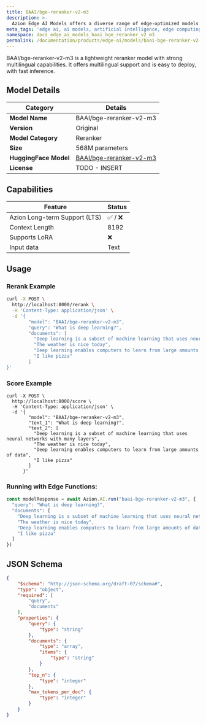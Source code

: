 ```yaml
---
title: BAAI/bge-reranker-v2-m3
description: >-
  Azion Edge AI Models offers a diverse range of edge-optimized models for various AI domains, ensuring efficient deployment and performance.
meta_tags: 'edge ai, ai models, artificial intelligence, edge computing'
namespace: docs_edge_ai_models_baai_bge_reranker_v2_m3
permalink: /documentation/products/edge-ai/models/baai-bge-reranker-v2-m3/
---
```


BAAI/bge-reranker-v2-m3 is a lightweight reranker model with strong multilingual capabilities. It offers multilingual support and is easy to deploy, with fast inference.

## Model Details

| Category | Details |
|----------|---------|
| **Model Name** | BAAI/bge-reranker-v2-m3 |
| **Version** | Original |
| **Model Category** | Reranker |
| **Size** | 568M parameters |
| **HuggingFace Model** | [BAAI/bge-reranker-v2-m3](https://huggingface.co/BAAI/bge-reranker-v2-m3) |
| **License** | TODO - INSERT |

## Capabilities

| Feature | Status |
|---------|--------|
| Azion Long-term Support (LTS) | ✅ / ❌|
| Context Length | 8192 |
| Supports LoRA | ❌ |
| Input data | Text |

## Usage 

### Rerank Example
```bash
curl -X POST \
  http://localhost:8000/rerank \
  -H 'Content-Type: application/json' \
  -d '{
        "model": "BAAI/bge-reranker-v2-m3",
        "query": "What is deep learning?",
        "documents": [
          "Deep learning is a subset of machine learning that uses neural networks with many layers",
          "The weather is nice today",
          "Deep learning enables computers to learn from large amounts of data",
          "I like pizza"
        ]
}'
```

### Score Example

```
curl -X POST \
  http://localhost:8000/score \
  -H 'Content-Type: application/json' \
  -d '{
        "model": "BAAI/bge-reranker-v2-m3",
        "text_1": "What is deep learning?",
        "text_2": [
          "Deep learning is a subset of machine learning that uses neural networks with many layers",
          "The weather is nice today",
          "Deep learning enables computers to learn from large amounts of data",
          "I like pizza"
        ]
      }'
```
### Running with Edge Functions:

```ts
const modelResponse = await Azion.AI.run("baai-bge-reranker-v2-m3", {
  "query": "What is deep learning?",
  "documents": [
    "Deep learning is a subset of machine learning that uses neural networks with many layers",
    "The weather is nice today",
    "Deep learning enables computers to learn from large amounts of data",
    "I like pizza"
  ]
})
```


## JSON Schema
```json
{
    "$schema": "http://json-schema.org/draft-07/schema#",
    "type": "object",
    "required": [
        "query",
        "documents"
    ],
    "properties": {
        "query": {
            "type": "string"
        },
        "documents": {
            "type": "array",
            "items": {
                "type": "string"
            }
        },
        "top_n": {
            "type": "integer"
        },
        "max_tokens_per_doc": {
            "type": "integer"
        }
    }
}
```